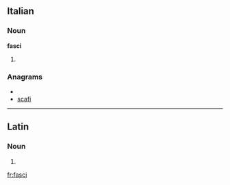 ==Italian==

===Noun===
'''fasci''' {{m}}

# {{plural of|[[fascio]]|lang=it}}

===Anagrams===
* {{alphagram|acfis}}
* [[scafi#Italian|scafi]]

----

==Latin==

===Noun===
{{la-noun-form|fascī}}

# {{inflection of|fascis|fascis|dat|s|lang=la}}

[[fr:fasci]]